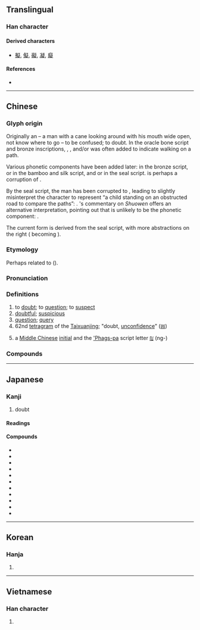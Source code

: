 {{character info/new}}

==Translingual==

===Han character===
{{Han char|rn=103|rad=疋|as=09|sn=14|four=27481|canj=PKNIO|ids=⿰𠤕⿱龴疋}}

====Derived characters====
* [[擬]], [[儗]], [[礙]], [[凝]], [[癡]]

====References====
* {{Han ref|kx=0768.030|dkj=22007|dj=1178.080|hdz=42751.040|uh=7591|ud=30097|bh=BAC3|bd=47811}}

----

==Chinese==
{{zh-forms}}

===Glyph origin===
{{Han etym}}
Originally an {{Han compound|大||丨|t1=man|t2=tilted head|t3=cane|ls=ic|nocap=1}} – a man with a cane looking around with his mouth wide open, not know where to go – to be confused; to doubt. In the oracle bone script and bronze inscriptions, {{zh-l|*彳}}, {{zh-l|*亍}}, and/or {{zh-l|*止}} was often added to indicate walking on a path.

Various phonetic components have been added later: {{och-l|牛}} in the bronze script, {{och-l|子}} or {{och-l|乙}} in the bamboo and silk script, and {{och-l|子}} or {{och-l|矢}} in the seal script. {{zh-l|*子}} is perhaps a corruption of {{zh-l|*牛}}.

By the seal script, the man has been corrupted to {{zh-l|*𠤕}}, leading ''{{w|Shuowen}}'' to slightly misinterpret the character to represent “a child standing on an obstructed road to compare the paths”: {{Han compound|子|止|匕|矢|c1=s|c2=s|c3=s|c4=p|t1=child|t2=to be obstructed|t3=to compare|nocap=1}}. {{w|Duan Yucai}}'s commentary on ''Shuowen'' offers an alternative interpretation, pointing out that {{och-l|矢}} is unlikely to be the phonetic component: {{Han compound|子|𠤕|止|c1=s|c2=s|c3=p|t1=child|t2=uncertain}}.

The current form is derived from the seal script, with more abstractions on the right ({{Han compound|子|止}} becoming {{Han compound|マ|疋}}).

===Etymology===
Perhaps related to {{och-l|礙|to obstruct}} ({{zh-ref|Schuessler, 2007}}). 

===Pronunciation===
{{zh-pron
|m=yí
|m-s=
|c=ji4
|c-t=
|g=
|h=pfs=ngì
|j=
|mb=ngǐ
|md=ngì
|mn=gî
|mn-t=ghi5
|w=
|x=
|mc=y
|oc=y
|cat=v,a,n
}}

===Definitions===
{{zh-hanzi}}

# to [[doubt]]; to [[question]]; to [[suspect]]
# [[doubtful]]; [[suspicious]]
# [[question]]; [[query]]
# 62nd [[tetragram]] of the [[Taixuanjing]]; "doubt, [[unconfidence]]" ([[𝍃]])
# {{zh-div|母}} {{lb|zh|phonology}} a [[Middle Chinese]] [[initial]] and the [['Phags-pa]] script letter [[ꡃ]] (ng-)

===Compounds===
{{zh-der|傳疑|九疑山|形跡可疑|不避嫌疑|半信半疑|不疑貳|將信將疑|恫疑虛猲|可疑|作疑|怪疑|憂疑|恫疑虛喝|不疑|存疑|居之不疑|多疑|嫌疑犯|嫌疑|嫌疑分子|不疑誣金|多聞闕疑|不容置疑|兩無猜疑|疑竇|疑犯|疑問句|獻疑|疑塚|疑惑|疑慮|猶豫多疑|狐疑不決|疑問號|祛疑|疑古|疑點|犯疑|深信不疑|疑陣|疑問|滿布疑雲|無疑|析疑|狐疑|疑案|疑貳|疑團|疑心病|持疑不決|疑怪|投杼之疑|疑懼|疑忌|疑影|疑鬼疑神|疑雲|疑難雜症|疑難|疑義|疑神疑鬼|疑獄|疑滯|疑抱|疑情|疑心|疑問代詞|疑兵|疑信參半|疑似|疑人竊鈇|疑人疑鬼|疑丞|無可置疑|狼顧狐疑|生疑|猶疑|猜疑|稽疑|狐疑未決|睽疑|無庸置疑|決疑|懷疑論|疑心疑鬼|疑猜|懸疑|毫不遲疑|毫無疑義|毋庸置疑|然疑|析疑匡謬|懷疑|滿腹狐疑|經典稽疑|質疑|設疑|遲疑|致疑|置疑|遲疑不決|驚疑|考古質疑|遲疑未決|質疑問難|見疑|驚疑不定|闕疑|錯疑|起疑|賞奇析疑|釋疑|解疑釋結|蓄疑}}

----

==Japanese==

===Kanji===
{{ja-kanji|grade=6|rs=疋09}}

# doubt

====Readings====
{{ja-readings
|goon=ぎ
|kanon=ぎ
|on=きょう
|kun=うたが-う, うたが-わし.い
}}

====Compounds====
* {{ja-r|疑心|ぎしん}}
* {{ja-r|被疑者|ひぎしゃ}}
* {{ja-r|懐%疑|かい%ぎ}}
* {{ja-r|疑問|ぎもん}}
* {{ja-r|疑問符|ぎもんふ}}
* {{ja-r|質%疑|しつ%ぎ}}
* {{ja-r|容疑|ようぎ}}
* {{ja-r|容疑者|ようぎしゃ}}
* {{ja-r|疑惧|ぎく}}
* {{ja-r|疑懼|ぎく}}
* {{ja-r|疑念|ぎねん}}

----

==Korean==

===Hanja===
{{ko-hanja|hangeul=[[의]], [[응]]|eumhun=|rv=ui, eung|mr=ŭi, ŭng|y=uy, ung}}

# {{rfdef|ko|sort=疋09}}

----

==Vietnamese==

===Han character===
{{vi-hantu|nghi|rs=疋09}}

# {{rfdef|vi|sort=疋09}}